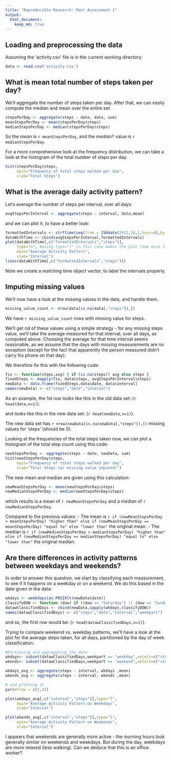 ```yaml
---
title: "Reproducible Research: Peer Assessment 1"
output: 
  html_document:
    keep_md: true
---
```



## Loading and preprocessing the data
Assuming the 'activity.csv' file is in the current working directory:
```r
data <- read.csv('activity.csv')
```

## What is mean total number of steps taken per day?

We'll aggregate the number of steps taken per day.
After that, we can easily compute the median and mean over the entire set.

```r
stepsPerDay <- aggregate(steps ~ date, data, sum)
meanStepsPerDay <- mean(stepsPerDay$steps)
medianStepsPerDay <- median(stepsPerDay$steps)
```

So the *mean* is `r meanStepsPerDay`, and the *median*? value is `r medianStepsPerDay`.

For a more comprehensive look at the frequency distribution, we can take a look at the histogram of the total number of steps per day:
```r
hist(stepsPerDay$steps, 
     main="Frequency of total steps walked per day",
     xlab="Total Steps")
```


## What is the average daily activity pattern?

Let's average the number of steps per interval, over all days:
```r
avgStepsPerInterval <- aggregate(steps ~ interval, data,mean)
```

and we can plot it, to have a better look:
```r
formattedIntervals <- strftime(seq(from = ISOdate(2012,10,1,hour=0),by = "5 min",length.out = 288),format="%H:%M", tz="GMT")
dataWithTime <- cbind(avgStepsPerInterval,formattedIntervals)
plot(dataWithTime[,c("formattedIntervals","steps")],
     type="n", #using type="l" in this case makes the plot look more like a scatter than a line. So instead, I'm using type="n" and adding a line later
     main="Average Activity Pattern",
     xlab="Interval")
lines(dataWithTime[,c("formattedIntervals","steps")])

```

Note we create a matching time object vector, to label the intervals properly.

## Imputing missing values

We'll now have a look at the missing values in the data, and handle them.

```r
missing_value_count <- nrow(data[is.na(data[,"steps"]),])
```

We have `r missing_value_count` rows with missing value for steps.

We'll get rid of these values using a simple strategy - for any missing steps value, we'll take the average measured for that interval, over all days, as computed above.
Choosing the average for that time interval seems reasonable, as we assume that the days with missing measurements are no exception (except for the fact that apparently the person measured didn't carry his phone on that day).

We therefore fix this with the following code:
```r
fix <- function(steps,avg) { if (is.na(steps)) avg else steps }
fixedSteps <- mapply(fix, data$steps, avgStepsPerInterval$steps)
newData <- data.frame(fixedSteps,data$date, data$interval)
names(newData) <- c("steps","date","interval")
```

As an example, the 1st row looks like this in the old data set: (`r head(data,n=1)`).

and looks like this in the new data set: (`r head(newData,n=1)`).

The new data set has `r nrow(newData[is.na(newData[,"steps"]),])` missing values for 'steps' (should be 0).

Looking at the frequencies of the total steps taken now, we can plot a histogram of the total step count using this code:
```r
newStepsPerDay <- aggregate(steps ~ date, newData, sum)
hist(newStepsPerDay$steps, 
     main="Frequency of total steps walked per day",
     xlab="Total Steps (w/ missing value imputed)")
```

The new mean and median are given using this calculation:
```r
newMeanStepsPerDay <- mean(newStepsPerDay$steps)
newMedianStepsPerDay <- median(newStepsPerDay$steps)
```

which results is a mean of `r newMeanStepsPerDay` and a median of `r newMedianStepsPerDay`.

Compared to the previous values: 
- The mean is `r if (newMeanStepsPerDay > meanStepsPerDay) "higher than" else if (newMeanStepsPerDay == meanStepsPerDay) "equal to" else "lower than"` the original mean.
- The median is `r if (newMedianStepsPerDay > medianStepsPerDay) "higher than" else if (newMedianStepsPerDay == medianStepsPerDay) "equal to" else "lower than"` the original median.


## Are there differences in activity patterns between weekdays and weekends?

In order to answer this question, we start by classifying each measurement, to see if it happens on a weekday or on a weekend.
We do this based in the date given in the data:
```r
wkdays <- weekdays(as.POSIXlt(newData$date))
classifyDOW <- function (dow) if ((dow == "Saturday") || (dow == "Sunday")) "weekend" else "weekday"
datawClassifiedDays <- cbind(newData,sapply(wkdays,classifyDOW))
names(datawClassifiedDays) <- c("steps","date","interval","weekpart")
```

and so, the first row would be: (`r head(datawClassifiedDays,n=1)`).

Trying to compare weekend vs. weekday patterns, we'll have a look at the plot for the average steps taken, for all days, partitioned by the day of week classification:
```r
#Partioning and aggregating the data
wkdays<- subset(datawClassifiedDays,weekpart == "weekday",select=c("steps","date","interval"))
wkends<- subset(datawClassifiedDays,weekpart == "weekend",select=c("steps","date","interval"))

wkdays_avg <- aggregate(steps ~ interval, wkdays ,mean)
wkends_avg <- aggregate(steps ~ interval, wkends ,mean)

# and plotting it
par(mfrow = c(2,1))

plot(wkdays_avg[,c("interval","steps")],type="l",
     main="Average Activity Pattern on Weekdays",
     xlab="Interval")

plot(wkends_avg[,c("interval","steps")],type="l",
     main="Average Activity Pattern on Weekends",
     xlab="Interval")
```

I appears that weekends are generally more active - the morning hours look generally similar on weekends and weekdays.
But during the day, weekdays are more relaxed (less walking).
Can we deduce that this is an office worker?